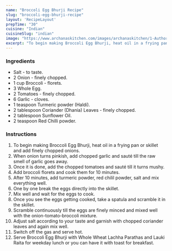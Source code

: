 ---
name: "Broccoli Egg Bhurji Recipe"
slug: "broccoli-egg-bhurji-recipe"
layout: 'RecipeLayout'
prepTime: "30"
cuisine: "Indian"
cuisineSlug: "indian"
image: "https://www.archanaskitchen.com/images/archanaskitchen/1-Author/Raksha_Kamat/Broccoli_And_Egg_Burji.jpg"
excerpt: "To begin making Broccoli Egg Bhurji, heat oil in a frying pan or skillet and add finely chopped onions"
---

### Ingredients

- Salt - to taste.
- 2 Onion - finely chopped.
- 1 cup Broccoli - florets.
- 3 Whole Egg.
- 2 Tomatoes - finely chopped.
- 6 Garlic - cloves.
- 1 teaspoon Turmeric powder (Haldi).
- 2 tablespoon Coriander (Dhania) Leaves - finely chopped.
- 2 tablespoon Sunflower Oil.
- 2 teaspoon Red Chilli powder.

### Instructions

1. To begin making Broccoli Egg Bhurji, heat oil in a frying pan or skillet and add finely chopped onions.
1. When onion turns pinkish, add chopped garlic and sauté till the raw smell of garlic goes away.
1. Once it is done, add the chopped tomatoes and sauté till it turns mushy.
1. Add broccoli florets and cook them for 10 minutes.
1. After 10 minutes, add turmeric powder, red chilil powder, salt and mix everything well.
1. One by one break the eggs directly into the skillet.
1. Mix well and wait for the eggs to cook.
1. Once you see the eggs getting cooked, take a spatula and scramble it in the skillet.
1. Scramble continuously till the eggs are finely minced and mixed well with the onion-tomato-broccoli mixture.
1. Adjust salt according to your taste and garnish with chopped coriander leaves and again mix well.
1. Switch off the gas and serve hot.
1. Serve Broccoli Egg Bhurji with Whole Wheat Lachha Parathas and Lauki Raita for weekday lunch or you can have it with toast for breakfast.
